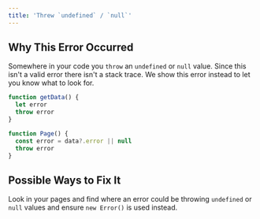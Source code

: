 ```yaml
---
title: 'Threw `undefined` / `null`'
---
```


## Why This Error Occurred

Somewhere in your code you `throw` an `undefined` or `null` value. Since this isn't a valid error there isn't a stack trace. We show this error instead to let you know what to look for.

```js filename="pages/index.js"
function getData() {
  let error
  throw error
}

function Page() {
  const error = data?.error || null
  throw error
}
```

## Possible Ways to Fix It

Look in your pages and find where an error could be throwing `undefined` or `null` values and ensure `new Error()` is used instead.
